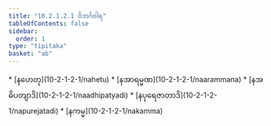 ```yaml
---
title: "10.2.1.2.1 ဝိဘင်္ဂဝါရ"
tableOfContents: false
sidebar:
  order: 1
type: "tipitaka"
basket: "ab"
---
```



<DynamicBreadcrumb />



<TableOfContents>
* [နဟေတု](10-2-1-2-1/nahetu)
* [နအာရမ္မဏ](10-2-1-2-1/naarammana)
* [နအဓိပတျာဒိ](10-2-1-2-1/naadhipatyadi)
* [နပုရေဇာတာဒိ](10-2-1-2-1/napurejatadi)
* [နကမ္မ](10-2-1-2-1/nakamma)
</TableOfContents>